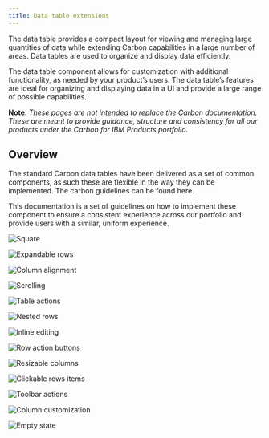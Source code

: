 ```yaml
---
title: Data table extensions
---
```


<PageDescription>

The data table provides a compact layout for viewing and managing large quantities of data while extending Carbon capabilities in a large number of areas. Data tables are used to organize and display data efficiently.

</PageDescription>

The data table component allows for customization with additional functionality, as needed by your product’s users. The data table’s features are ideal for organizing and displaying data in a UI and provide a large range of possible capabilities.

**Note**: _These pages are not intended to replace the Carbon documentation. These are meant to provide guidance, structure and consistency for all our products under the Carbon for IBM Products portfolio._

## Overview

The standard Carbon data tables have been delivered as a set of common components, as such these are flexible in the way they can be implemented. The carbon guidelines can be found here.

This documentation is a set of guidelines on how to implement these component to ensure a consistent experience across our portfolio and provide users with a similar, uniform experience.

<Row className="image-card-group">

<Column colMd={3} colLg={3} noGutterSm>

<ImageCard 
sub-title="Header"
sub-titleColor="dark"
hoverColor="dark"
href="/components/data-table/headers">

![Square](images/table_header.png)

</ImageCard>

<ImageCard
sub-title="Expandable rows"
sub-titleColor="dark"
hoverColor="dark"
href="/components/data-table/expandable-rows">

![Expandable rows](images/expanded-rows.png)

</ImageCard>

<ImageCard
sub-title="Column alignment"
sub-titleColor="dark"
hoverColor="dark"
href="/components/data-table/column-alignment">

![Column alignment](images/columns.png)

</ImageCard>

<ImageCard
sub-title="Scrolling"
sub-titleColor="dark"
hoverColor="dark"
disabled
href="https://www.carbondesignsystem.com/">

![Scrolling](images/scrolling.png)

</ImageCard>

</Column>

<Column colMd={3} colLg={3} noGutterSm>

<ImageCard 
sub-title="Table actions"
sub-titleColor="dark"
hoverColor="dark"
disabled
href="https://www.carbondesignsystem.com/">

![Table actions](images/table_actions.png)

</ImageCard>

<ImageCard
sub-title="Nested rows"
sub-titleColor="dark"
hoverColor="dark"
href="/components/data-table/nested-rows">

![Nested rows](images/nested-rows.png)

</ImageCard>

<ImageCard
sub-title="Inline editing"
sub-titleColor="dark"
hoverColor="dark"
href="/components/data-table/inline-editing">

![Inline editing](images/inline_editing.png)

</ImageCard>

</Column>

<Column colMd={3} colLg={3} noGutterSm>

<ImageCard
sub-title="Row action buttons"
sub-titleColor="dark"
hoverColor="dark"
href="/components/data-table/row-action-buttons">

![Row action buttons](images/persistent_VS_hover.png)

</ImageCard>

<ImageCard
sub-title="Resizable columns"
sub-titleColor="dark"
hoverColor="dark"
href="/components/data-table/resizable-columns">

![Resizable columns](images/resizing_hero_image.png)

</ImageCard>

<ImageCard
sub-title="Clickable rows items"
sub-titleColor="dark"
hoverColor="dark"
href="/components/data-table/clickable-row-items">

![Clickable rows items](images/clickable_row_items.png)

</ImageCard>

</Column>

<Column colMd={3} colLg={3} noGutterSm>

<ImageCard
sub-title="Toolbar actions"
sub-titleColor="dark"
hoverColor="dark"
disabled
href="https://www.carbondesignsystem.com/">

![Toolbar actions](images/toolbar_batch_actions.png)

</ImageCard>

<ImageCard
sub-title="Column customization"
sub-titleColor="dark"
hoverColor="dark"
href="/components/data-table/column-customization">

![Column customization](images/customization.png)

</ImageCard>

<ImageCard
sub-title="Empty state"
sub-titleColor="dark"
hoverColor="dark"
disabled
href="https://www.carbondesignsystem.com/">

![Empty state](images/empty_state.png)

</ImageCard>

</Column>

</Row>
